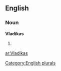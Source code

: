 
==English==

===Noun===
'''Vladikas'''

# {{plural of|[[Vladika]]}}

[[Category:English plurals]]

[[ar:Vladikas]]